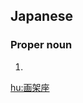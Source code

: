 ==Japanese==
{{ja-kanjitab|が|か|ざ|yomi=o}}

===Proper noun===
{{ja-pos|proper|がかざ|hhira=ぐわかざ}}

# {{altspell|lang=ja|がか座||[[Pictor]]}}

[[hu:画架座]]